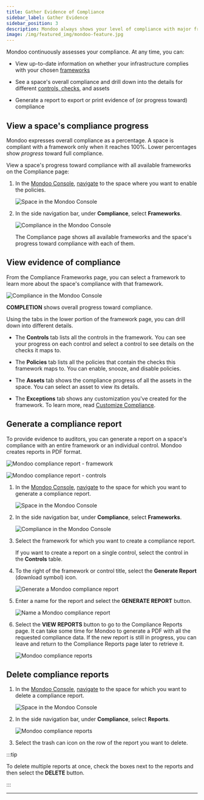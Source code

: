 ```yaml
---
title: Gather Evidence of Compliance
sidebar_label: Gather Evidence
sidebar_position: 3
description: Mondoo always shows your level of compliance with major frameworks
image: /img/featured_img/mondoo-feature.jpg
---
```


Mondoo continuously assesses your compliance. At any time, you can:

- View up-to-date information on whether your infrastructure complies with your chosen [frameworks](/platform/compliance/monitor/frameworks/)

- See a space's overall compliance and drill down into the details for different [controls, checks](/platform/compliance/monitor/frameworks/), and assets

- Generate a report to export or print evidence of (or progress toward) compliance

## View a space's compliance progress

Mondoo expresses overall compliance as a percentage. A space is compliant with a framework only when it reaches 100%. Lower percentages show _progress_ toward full compliance.

View a space's progress toward compliance with all available frameworks on the Compliance page:

1.  In the [Mondoo Console](https://console.mondoo.com), [navigate](/platform/start/navigate/) to the space where you want to enable the policies.

    ![Space in the Mondoo Console](/img/platform/security/dashboard.png)

2.  In the side navigation bar, under **Compliance**, select **Frameworks**.

    ![Compliance in the Mondoo Console](/img/platform/compliance/home.png)

    The Compliance page shows all available frameworks and the space's progress toward compliance with each of them.

## View evidence of compliance

From the Compliance Frameworks page, you can select a framework to learn more about the space's compliance with that framework.

![Compliance in the Mondoo Console](/img/platform/compliance/framework.png)

**COMPLETION** shows overall progress toward compliance.

Using the tabs in the lower portion of the framework page, you can drill down into different details.

- The **Controls** tab lists all the controls in the framework. You can see your progress on each control and select a control to see details on the checks it maps to.

- The **Policies** tab lists all the policies that contain the checks this framework maps to. You can enable, snooze, and disable policies.

- The **Assets** tab shows the compliance progress of all the assets in the space. You can select an asset to view its details.

- The **Exceptions** tab shows any customization you've created for the framework. To learn more, read [Customize Compliance](/platform/compliance/customize/overview/).

## Generate a compliance report

To provide evidence to auditors, you can generate a report on a space's compliance with an entire framework or an individual control. Mondoo creates reports in PDF format.

![Mondoo compliance report - framework](/img/platform/compliance/report-framework.png)

![Mondoo compliance report - controls](/img/platform/compliance/report-controls.png)

1. In the [Mondoo Console](https://console.mondoo.com), [navigate](/platform/start/navigate/) to the space for which you want to generate a compliance report.

   ![Space in the Mondoo Console](/img/platform/security/dashboard.png)

2. In the side navigation bar, under **Compliance**, select **Frameworks**.

   ![Compliance in the Mondoo Console](/img/platform/compliance/home.png)

3. Select the framework for which you want to create a compliance report.

   If you want to create a report on a single control, select the control in the **Controls** table.

4. To the right of the framework or control title, select the **Generate Report** (download symbol) icon.

   ![Generate a Mondoo compliance report](/img/platform/compliance/report-icon.png)

5. Enter a name for the report and select the **GENERATE REPORT** button.

   ![Name a Mondoo compliance report](/img/platform/compliance/report-dialog.png)

6. Select the **VIEW REPORTS** button to go to the Compliance Reports page. It can take some time for Mondoo to generate a PDF with all the requested compliance data. If the new report is still in progress, you can leave and return to the Compliance Reports page later to retrieve it.

   ![Mondoo compliance reports](/img/platform/compliance/reports-page.png)

## Delete compliance reports

1. In the [Mondoo Console](https://console.mondoo.com), [navigate](/platform/start/navigate/) to the space for which you want to delete a compliance report.

   ![Space in the Mondoo Console](/img/platform/security/dashboard.png)

2. In the side navigation bar, under **Compliance**, select **Reports**.

   ![Mondoo compliance reports](/img/platform/compliance/reports-page.png)

3. Select the trash can icon on the row of the report you want to delete.

:::tip

To delete multiple reports at once, check the boxes next to the reports and then select the **DELETE** button.

:::

---
